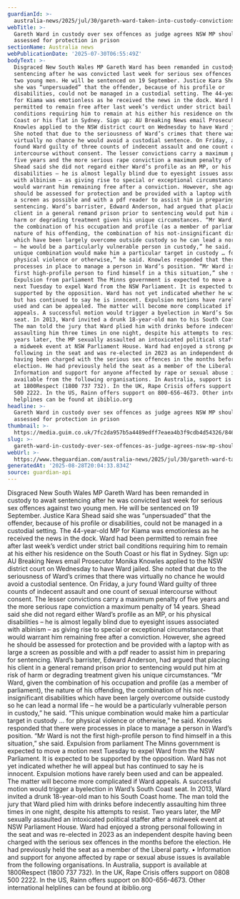 ```yaml
---
guardianId: >-
  australia-news/2025/jul/30/gareth-ward-taken-into-custody-convictions-sex-offences-ntwnfb
webTitle: >-
  Gareth Ward in custody over sex offences as judge agrees NSW MP should be
  assessed for protection in prison
sectionName: Australia news
webPublicationDate: '2025-07-30T06:55:49Z'
bodyText: >-
  Disgraced New South Wales MP Gareth Ward has been remanded in custody to await
  sentencing after he was convicted last week for serious sex offences against
  two young men. He will be sentenced on 19 September. Justice Kara Shead said
  she was “unpersuaded” that the offender, because of his profile or
  disabilities, could not be managed in a custodial setting. The 44-year-old MP
  for Kiama was emotionless as he received the news in the dock. Ward had been
  permitted to remain free after last week’s verdict under strict bail
  conditions requiring him to remain at his either his residence on the South
  Coast or his flat in Sydney. Sign up: AU Breaking News email Prosecutor Monika
  Knowles applied to the NSW district court on Wednesday to have Ward jailed.
  She noted that due to the seriousness of Ward’s crimes that there was
  virtually no chance he would avoid a custodial sentence. On Friday, a jury
  found Ward guilty of three counts of indecent assault and one count of sexual
  intercourse without consent. The lesser convictions carry a maximum penalty of
  five years and the more serious rape conviction a maximum penalty of 14 years.
  Shead said she did not regard either Ward’s profile as an MP, or his physical
  disabilities – he is almost legally blind due to eyesight issues associated
  with albinism – as giving rise to special or exceptional circumstances that
  would warrant him remaining free after a conviction. However, she agreed he
  should be assessed for protection and be provided with a laptop with as large
  a screen as possible and with a pdf reader to assist him in preparing for
  sentencing. Ward’s barrister, Edward Anderson, had argued that placing his
  client in a general remand prison prior to sentencing would put him at risk of
  harm or degrading treatment given his unique circumstances. “Mr Ward, given
  the combination of his occupation and profile (as a member of parliament), the
  nature of his offending, the combination of his not-insignificant disabilities
  which have been largely overcome outside custody so he can lead a normal life
  – he would be a particularly vulnerable person in custody,” he said. “This
  unique combination would make him a particular target in custody … for
  physical violence or otherwise,” he said. Knowles responded that there were
  processes in place to manage a person in Ward’s position. “Mr Ward is not the
  first high-profile person to find himself in a this situation,” she said.
  Expulsion from parliament The Minns government is expected to move a motion
  next Tuesday to expel Ward from the NSW Parliament. It is expected to be
  supported by the opposition. Ward has not yet indicated whether he will appeal
  but has continued to say he is innocent. Expulsion motions have rarely been
  used and can be appealed. The matter will become more complicated if Ward
  appeals. A successful motion would trigger a byelection in Ward’s South Coast
  seat. In 2013, Ward invited a drunk 18-year-old man to his South Coast home.
  The man told the jury that Ward plied him with drinks before indecently
  assaulting him three times in one night, despite his attempts to resist. Two
  years later, the MP sexually assaulted an intoxicated political staffer after
  a midweek event at NSW Parliament House. Ward had enjoyed a strong personal
  following in the seat and was re-elected in 2023 as an independent despite
  having been charged with the serious sex offences in the months before the
  election. He had previously held the seat as a member of the Liberal party. •
  Information and support for anyone affected by rape or sexual abuse issues is
  available from the following organisations. In Australia, support is available
  at 1800Respect (1800 737 732). In the UK, Rape Crisis offers support on 0808
  500 2222. In the US, Rainn offers support on 800-656-4673. Other international
  helplines can be found at ibiblio.org
headline: >-
  Gareth Ward in custody over sex offences as judge agrees NSW MP should be
  assessed for protection in prison
thumbnail: >-
  https://media.guim.co.uk/7fc2da957b5a4489edff7eaea4b3f9cdb4d54326/846_0_6591_5273/500.jpg
slug: >-
  gareth-ward-in-custody-over-sex-offences-as-judge-agrees-nsw-mp-should-be-assessed-for-protection-in-prison
webUrl: >-
  https://www.theguardian.com/australia-news/2025/jul/30/gareth-ward-taken-into-custody-convictions-sex-offences-ntwnfb
generatedAt: '2025-08-28T20:04:33.834Z'
source: guardian-api
---
```

Disgraced New South Wales MP Gareth Ward has been remanded in custody to await sentencing after he was convicted last week for serious sex offences against two young men. He will be sentenced on 19 September. Justice Kara Shead said she was “unpersuaded” that the offender, because of his profile or disabilities, could not be managed in a custodial setting. The 44-year-old MP for Kiama was emotionless as he received the news in the dock. Ward had been permitted to remain free after last week’s verdict under strict bail conditions requiring him to remain at his either his residence on the South Coast or his flat in Sydney. Sign up: AU Breaking News email Prosecutor Monika Knowles applied to the NSW district court on Wednesday to have Ward jailed. She noted that due to the seriousness of Ward’s crimes that there was virtually no chance he would avoid a custodial sentence. On Friday, a jury found Ward guilty of three counts of indecent assault and one count of sexual intercourse without consent. The lesser convictions carry a maximum penalty of five years and the more serious rape conviction a maximum penalty of 14 years. Shead said she did not regard either Ward’s profile as an MP, or his physical disabilities – he is almost legally blind due to eyesight issues associated with albinism – as giving rise to special or exceptional circumstances that would warrant him remaining free after a conviction. However, she agreed he should be assessed for protection and be provided with a laptop with as large a screen as possible and with a pdf reader to assist him in preparing for sentencing. Ward’s barrister, Edward Anderson, had argued that placing his client in a general remand prison prior to sentencing would put him at risk of harm or degrading treatment given his unique circumstances. “Mr Ward, given the combination of his occupation and profile (as a member of parliament), the nature of his offending, the combination of his not-insignificant disabilities which have been largely overcome outside custody so he can lead a normal life – he would be a particularly vulnerable person in custody,” he said. “This unique combination would make him a particular target in custody … for physical violence or otherwise,” he said. Knowles responded that there were processes in place to manage a person in Ward’s position. “Mr Ward is not the first high-profile person to find himself in a this situation,” she said. Expulsion from parliament The Minns government is expected to move a motion next Tuesday to expel Ward from the NSW Parliament. It is expected to be supported by the opposition. Ward has not yet indicated whether he will appeal but has continued to say he is innocent. Expulsion motions have rarely been used and can be appealed. The matter will become more complicated if Ward appeals. A successful motion would trigger a byelection in Ward’s South Coast seat. In 2013, Ward invited a drunk 18-year-old man to his South Coast home. The man told the jury that Ward plied him with drinks before indecently assaulting him three times in one night, despite his attempts to resist. Two years later, the MP sexually assaulted an intoxicated political staffer after a midweek event at NSW Parliament House. Ward had enjoyed a strong personal following in the seat and was re-elected in 2023 as an independent despite having been charged with the serious sex offences in the months before the election. He had previously held the seat as a member of the Liberal party. • Information and support for anyone affected by rape or sexual abuse issues is available from the following organisations. In Australia, support is available at 1800Respect (1800 737 732). In the UK, Rape Crisis offers support on 0808 500 2222. In the US, Rainn offers support on 800-656-4673. Other international helplines can be found at ibiblio.org
